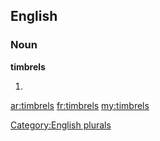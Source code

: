 ==English==

===Noun===
'''timbrels'''

# {{plural of|[[timbrel]]}}

[[Category:English plurals]]

[[ar:timbrels]]
[[fr:timbrels]]
[[my:timbrels]]
